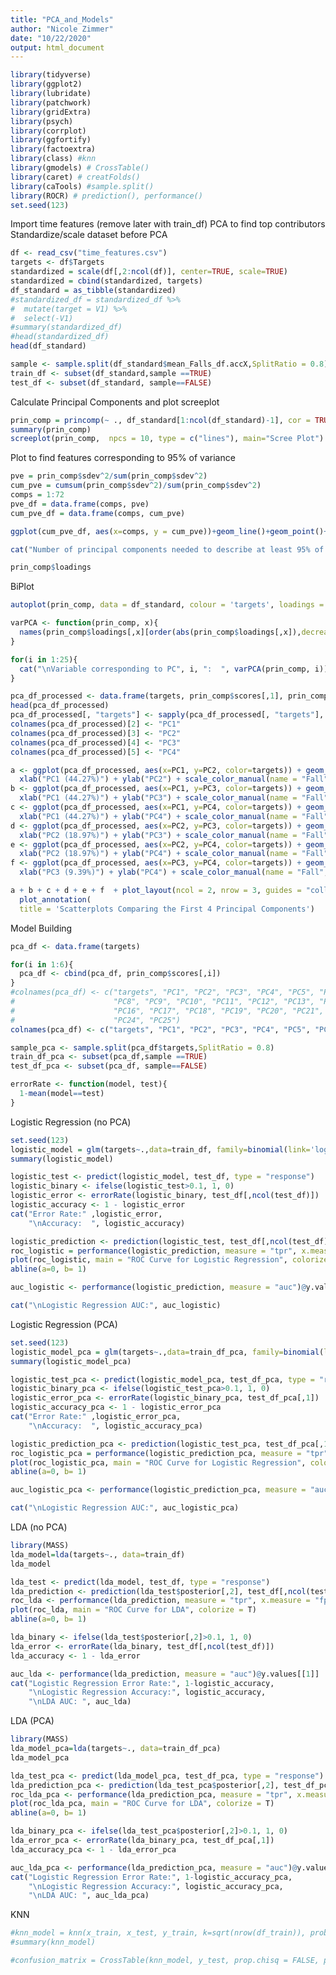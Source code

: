 ```yaml
---
title: "PCA_and_Models"
author: "Nicole Zimmer"
date: "10/22/2020"
output: html_document
---
```


```r
library(tidyverse)
library(ggplot2)
library(lubridate)
library(patchwork)
library(gridExtra)
library(psych)
library(corrplot)
library(ggfortify)
library(factoextra)
library(class) #knn
library(gmodels) # CrossTable()
library(caret) # creatFolds()
library(caTools) #sample.split()
library(ROCR) # prediction(), performance()
set.seed(123)
```

Import time features (remove later with train_df)
PCA to find top contributors
Standardize/scale dataset before PCA

```r

df <- read_csv("time_features.csv")
targets <- df$Targets
standardized = scale(df[,2:ncol(df)], center=TRUE, scale=TRUE)
standardized = cbind(standardized, targets)
df_standard = as_tibble(standardized)
#standardized_df = standardized_df %>%
#  mutate(target = V1) %>%
#  select(-V1)
#summary(standardized_df)
#head(standardized_df)
head(df_standard)

sample <- sample.split(df_standard$mean_Falls_df.accX,SplitRatio = 0.8)
train_df <- subset(df_standard,sample ==TRUE)
test_df <- subset(df_standard, sample==FALSE)


```

Calculate Principal Components and plot screeplot
```r
prin_comp = princomp(~ ., df_standard[1:ncol(df_standard)-1], cor = TRUE)
summary(prin_comp)
screeplot(prin_comp,  npcs = 10, type = c("lines"), main="Scree Plot")
```


Plot to find features corresponding to 95% of variance
```r
pve = prin_comp$sdev^2/sum(prin_comp$sdev^2)
cum_pve = cumsum(prin_comp$sdev^2)/sum(prin_comp$sdev^2)
comps = 1:72
pve_df = data.frame(comps, pve)
cum_pve_df = data.frame(comps, cum_pve)

ggplot(cum_pve_df, aes(x=comps, y = cum_pve))+geom_line()+geom_point()+labs(x="Principal Component", y = "Cumulative Proportion of Variance Explained", title = "Cumulative Proportion of Variance Explained Over Number of Principal Components")+geom_hline(yintercept = 0.95, color = "red")+geom_text(aes(0, 0.95, label = 0.95, vjust = 1))

cat("Number of principal components needed to describe at least 95% of variance:", min(which(cum_pve > 0.95)))

```
```r
prin_comp$loadings
```

BiPlot
```r
autoplot(prin_comp, data = df_standard, colour = 'targets', loadings = TRUE, loadings.colour = "blue", loadings.label = TRUE)+labs(x="Principal Component 1", y="Principal Component 2", title= "PCA Biplot")
```

```r

varPCA <- function(prin_comp, x){
  names(prin_comp$loadings[,x][order(abs(prin_comp$loadings[,x]),decreasing=TRUE)][x])
}

for(i in 1:25){
  cat("\nVariable corresponding to PC", i, ":  ", varPCA(prin_comp, i))
}

```

```r

pca_df_processed <- data.frame(targets, prin_comp$scores[,1], prin_comp$scores[,2], prin_comp$scores[,3], prin_comp$scores[,4])
head(pca_df_processed)
pca_df_processed[, "targets"] <- sapply(pca_df_processed[, "targets"], as.factor)
colnames(pca_df_processed)[2] <- "PC1" 
colnames(pca_df_processed)[3] <- "PC2" 
colnames(pca_df_processed)[4] <- "PC3" 
colnames(pca_df_processed)[5] <- "PC4" 

a <- ggplot(pca_df_processed, aes(x=PC1, y=PC2, color=targets)) + geom_point() + 
  xlab("PC1 (44.27%)") + ylab("PC2") + scale_color_manual(name = "Fall", labels = c("No", "Yes"), values = c("#4477AA", "#BB4444"))
b <- ggplot(pca_df_processed, aes(x=PC1, y=PC3, color=targets)) + geom_point() + 
  xlab("PC1 (44.27%)") + ylab("PC3") + scale_color_manual(name = "Fall", labels = c("No", "Yes"), values = c("#4477AA", "#BB4444"))
c <- ggplot(pca_df_processed, aes(x=PC1, y=PC4, color=targets)) + geom_point() + 
  xlab("PC1 (44.27%)") + ylab("PC4") + scale_color_manual(name = "Fall", labels = c("No", "Yes"), values = c("#4477AA", "#BB4444"))
d <- ggplot(pca_df_processed, aes(x=PC2, y=PC3, color=targets)) + geom_point() + 
  xlab("PC2 (18.97%)") + ylab("PC3") + scale_color_manual(name = "Fall", labels = c("No", "Yes"), values = c("#4477AA", "#BB4444"))
e <- ggplot(pca_df_processed, aes(x=PC2, y=PC4, color=targets)) + geom_point() + 
  xlab("PC2 (18.97%)") + ylab("PC4") + scale_color_manual(name = "Fall", labels = c("No", "Yes"), values = c("#4477AA", "#BB4444"))
f <- ggplot(pca_df_processed, aes(x=PC3, y=PC4, color=targets)) + geom_point() + 
  xlab("PC3 (9.39%)") + ylab("PC4") + scale_color_manual(name = "Fall", labels = c("No", "Yes"), values = c("#4477AA", "#BB4444"))

a + b + c + d + e + f  + plot_layout(ncol = 2, nrow = 3, guides = "collect") + 
  plot_annotation(
  title = 'Scatterplots Comparing the First 4 Principal Components')


```

Model Building

```r

pca_df <- data.frame(targets)

for(i in 1:6){
  pca_df <- cbind(pca_df, prin_comp$scores[,i])
}
#colnames(pca_df) <- c("targets", "PC1", "PC2", "PC3", "PC4", "PC5", "PC6", "PC7", 
#                      "PC8", "PC9", "PC10", "PC11", "PC12", "PC13", "PC14", "PC15",
#                      "PC16", "PC17", "PC18", "PC19", "PC20", "PC21", "PC22", "PC23",
#                      "PC24", "PC25")
colnames(pca_df) <- c("targets", "PC1", "PC2", "PC3", "PC4", "PC5", "PC6")

sample_pca <- sample.split(pca_df$targets,SplitRatio = 0.8)
train_df_pca <- subset(pca_df,sample ==TRUE)
test_df_pca <- subset(pca_df, sample==FALSE)

```


```r

errorRate <- function(model, test){
  1-mean(model==test)
}

```


Logistic Regression (no PCA)
```r
set.seed(123)
logistic_model = glm(targets~.,data=train_df, family=binomial(link='logit'))
summary(logistic_model)
```

```r

logistic_test <- predict(logistic_model, test_df, type = "response")
logistic_binary <- ifelse(logistic_test>0.1, 1, 0)
logistic_error <- errorRate(logistic_binary, test_df[,ncol(test_df)])
logistic_accuracy <- 1 - logistic_error
cat("Error Rate:" ,logistic_error,
    "\nAccuracy:  ", logistic_accuracy)

logistic_prediction <- prediction(logistic_test, test_df[,ncol(test_df)])
roc_logistic = performance(logistic_prediction, measure = "tpr", x.measure = "fpr")
plot(roc_logistic, main = "ROC Curve for Logistic Regression", colorize = T)
abline(a=0, b= 1)

auc_logistic <- performance(logistic_prediction, measure = "auc")@y.values[[1]]

cat("\nLogistic Regression AUC:", auc_logistic)

```
Logistic Regression (PCA)
```r
set.seed(123)
logistic_model_pca = glm(targets~.,data=train_df_pca, family=binomial(link='logit'))
summary(logistic_model_pca)
```

```r

logistic_test_pca <- predict(logistic_model_pca, test_df_pca, type = "response")
logistic_binary_pca <- ifelse(logistic_test_pca>0.1, 1, 0)
logistic_error_pca <- errorRate(logistic_binary_pca, test_df_pca[,1])
logistic_accuracy_pca <- 1 - logistic_error_pca
cat("Error Rate:" ,logistic_error_pca,
    "\nAccuracy:  ", logistic_accuracy_pca)

logistic_prediction_pca <- prediction(logistic_test_pca, test_df_pca[,1])
roc_logistic_pca = performance(logistic_prediction_pca, measure = "tpr", x.measure = "fpr")
plot(roc_logistic_pca, main = "ROC Curve for Logistic Regression", colorize = T)
abline(a=0, b= 1)

auc_logistic_pca <- performance(logistic_prediction_pca, measure = "auc")@y.values[[1]]

cat("\nLogistic Regression AUC:", auc_logistic_pca)

```

LDA (no PCA)
```r
library(MASS)
lda_model=lda(targets~., data=train_df)
lda_model
```

```r

lda_test <- predict(lda_model, test_df, type = "response")
lda_prediction <- prediction(lda_test$posterior[,2], test_df[,ncol(test_df)])
roc_lda <- performance(lda_prediction, measure = "tpr", x.measure = "fpr")
plot(roc_lda, main = "ROC Curve for LDA", colorize = T)
abline(a=0, b= 1)

lda_binary <- ifelse(lda_test$posterior[,2]>0.1, 1, 0)
lda_error <- errorRate(lda_binary, test_df[,ncol(test_df)])
lda_accuracy <- 1 - lda_error

auc_lda <- performance(lda_prediction, measure = "auc")@y.values[[1]]
cat("Logistic Regression Error Rate:", 1-logistic_accuracy,
    "\nLogistic Regression Accuracy:", logistic_accuracy,
    "\nLDA AUC: ", auc_lda)

```

LDA (PCA)

```r
library(MASS)
lda_model_pca=lda(targets~., data=train_df_pca)
lda_model_pca
```

```r

lda_test_pca <- predict(lda_model_pca, test_df_pca, type = "response")
lda_prediction_pca <- prediction(lda_test_pca$posterior[,2], test_df_pca[,1])
roc_lda_pca <- performance(lda_prediction_pca, measure = "tpr", x.measure = "fpr")
plot(roc_lda_pca, main = "ROC Curve for LDA", colorize = T)
abline(a=0, b= 1)

lda_binary_pca <- ifelse(lda_test_pca$posterior[,2]>0.1, 1, 0)
lda_error_pca <- errorRate(lda_binary_pca, test_df_pca[,1])
lda_accuracy_pca <- 1 - lda_error_pca

auc_lda_pca <- performance(lda_prediction_pca, measure = "auc")@y.values[[1]]
cat("Logistic Regression Error Rate:", 1-logistic_accuracy_pca,
    "\nLogistic Regression Accuracy:", logistic_accuracy_pca,
    "\nLDA AUC: ", auc_lda_pca)

```

KNN
```r
#knn_model = knn(x_train, x_test, y_train, k=sqrt(nrow(df_train)), prob=TRUE, use.all = TRUE)
#summary(knn_model)
```

```r
#confusion_matrix = CrossTable(knn_model, y_test, prop.chisq = FALSE, prop.r = FALSE, prop.c = FALSE, prop.t = FALSE)
```






